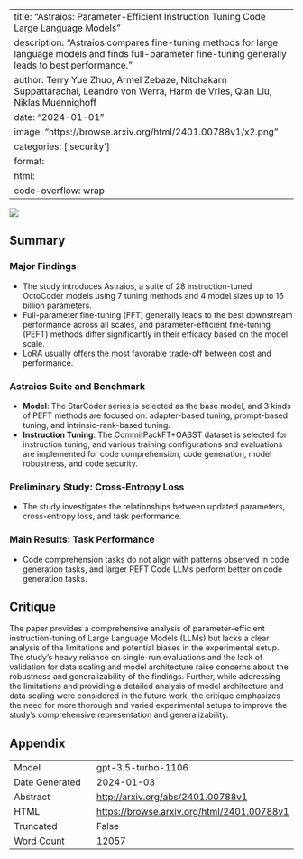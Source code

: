 
---
title: "Astraios: Parameter-Efficient Instruction Tuning Code Large Language Models"
description: "Astraios compares fine-tuning methods for large language models and finds full-parameter fine-tuning generally leads to best performance."
author: Terry Yue Zhuo, Armel Zebaze, Nitchakarn Suppattarachai, Leandro von Werra, Harm de Vries, Qian Liu, Niklas Muennighoff
date: "2024-01-01"
image: "https://browse.arxiv.org/html/2401.00788v1/x2.png"
categories: ['security']
format:
  html:
    code-overflow: wrap
---

![](https://browse.arxiv.org/html/2401.00788v1/x2.png)

## Summary

### Major Findings
- The study introduces Astraios, a suite of 28 instruction-tuned OctoCoder models using 7 tuning methods and 4 model sizes up to 16 billion parameters.
- Full-parameter fine-tuning (FFT) generally leads to the best downstream performance across all scales, and parameter-efficient fine-tuning (PEFT) methods differ significantly in their efficacy based on the model scale.
- LoRA usually offers the most favorable trade-off between cost and performance.

### Astraios Suite and Benchmark
- **Model**: The StarCoder series is selected as the base model, and 3 kinds of PEFT methods are focused on: adapter-based tuning, prompt-based tuning, and intrinsic-rank-based tuning. 
- **Instruction Tuning**: The CommitPackFT+OASST dataset is selected for instruction tuning, and various training configurations and evaluations are implemented for code comprehension, code generation, model robustness, and code security.

### Preliminary Study: Cross-Entropy Loss
- The study investigates the relationships between updated parameters, cross-entropy loss, and task performance.

### Main Results: Task Performance
- Code comprehension tasks do not align with patterns observed in code generation tasks, and larger PEFT Code LLMs perform better on code generation tasks.

## Critique

The paper provides a comprehensive analysis of parameter-efficient instruction-tuning of Large Language Models (LLMs) but lacks a clear analysis of the limitations and potential biases in the experimental setup. The study's heavy reliance on single-run evaluations and the lack of validation for data scaling and model architecture raise concerns about the robustness and generalizability of the findings. Further, while addressing the limitations and providing a detailed analysis of model architecture and data scaling were considered in the future work, the critique emphasizes the need for more thorough and varied experimental setups to improve the study's comprehensive representation and generalizability.

## Appendix

|          |          |
|----------|----------|
| Model     | gpt-3.5-turbo-1106       |
| Date Generated     | 2024-01-03       |
| Abstract | [http://arxiv.org/abs/2401.00788v1](http://arxiv.org/abs/2401.00788v1)        |
| HTML     | [https://browse.arxiv.org/html/2401.00788v1](https://browse.arxiv.org/html/2401.00788v1)       |
| Truncated       | False       |
| Word Count       | 12057       |